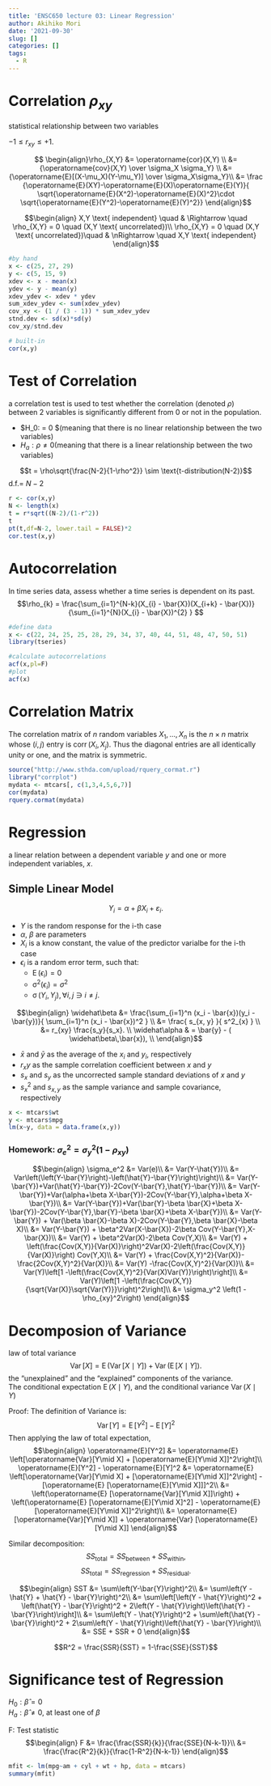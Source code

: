 ```yaml
---
title: 'ENSC650 lecture 03: Linear Regression'
author: Akihiko Mori
date: '2021-09-30'
slug: []
categories: []
tags:
  - R
---
```

# Correlation $\rho_{xy}$
statistical relationship between two variables\

$-1 \le r_{xy} \le +1$.

$$
\begin{align}\rho_{X,Y} &= \operatorname{cor}(X,Y) \\
&= {\operatorname{cov}(X,Y) \over \sigma_X \sigma_Y} \\
&= {\operatorname{E}[(X-\mu_X)(Y-\mu_Y)] \over \sigma_X\sigma_Y}\\
&= \frac {\operatorname{E}(XY)-\operatorname{E}(X)\operatorname{E}(Y)}{ \sqrt{\operatorname{E}(X^2)-\operatorname{E}(X)^2}\cdot \sqrt{\operatorname{E}(Y^2)-\operatorname{E}(Y)^2}}
\end{align}$$

$$\begin{align}
X,Y \text{ independent} \quad & \Rightarrow \quad \rho_{X,Y} = 0 \quad (X,Y \text{ uncorrelated})\\
\rho_{X,Y} = 0 \quad (X,Y \text{ uncorrelated})\quad & \nRightarrow \quad X,Y \text{ independent}
\end{align}$$
```r
#by hand 
x <- c(25, 27, 29)
y <- c(5, 15, 9)
xdev <- x - mean(x)
ydev <- y - mean(y)
xdev_ydev <- xdev * ydev
sum_xdev_ydev <- sum(xdev_ydev)
cov_xy <- (1 / (3 - 1)) * sum_xdev_ydev
stnd.dev <- sd(x)*sd(y)
cov_xy/stnd.dev

# built-in
cor(x,y)
```

# Test of Correlation
a correlation test is used to test whether the correlation (denoted $\rho$) between 2 variables is significantly different from 0 or not in the population.

* $H_0: \rho = 0 $(meaning that there is no linear relationship between the two variables)\
* $H_a: \rho \neq 0$(meaning that there is a linear relationship between the two variables)

$$t = \rho\sqrt{\frac{N-2}{1-\rho^2}} \sim \text{t-distribution(N-2)}$$
d.f.= $N-2$

```r
r <- cor(x,y)
N <- length(x)
t = r*sqrt((N-2)/(1-r^2))
t
pt(t,df=N-2, lower.tail = FALSE)*2
cor.test(x,y)
```


# Autocorrelation
In time series data, assess whether a time series is dependent on its past.
$$\rho_{k} = \frac{\sum_{i=1}^{N-k}(X_{i} - \bar{X})(X_{i+k} - 
         \bar{X})} {\sum_{i=1}^{N}(X_{i} - \bar{X})^{2} }
$$
```r
#define data
x <- c(22, 24, 25, 25, 28, 29, 34, 37, 40, 44, 51, 48, 47, 50, 51)
library(tseries)

#calculate autocorrelations
acf(x,pl=F)
#plot
acf(x)
```


# Correlation Matrix
The correlation matrix of $n$ random variables $X_{1},\ldots ,X_{n}$ is the $n\times n$ matrix whose $(i,j)$ entry is ${\displaystyle \operatorname {corr} (X_{i},X_{j})}$.
Thus the diagonal entries are all identically unity or one, and the matrix is symmetric. 
```r
source("http://www.sthda.com/upload/rquery_cormat.r")
library("corrplot")
mydata <- mtcars[, c(1,3,4,5,6,7)]
cor(mydata)
rquery.cormat(mydata)
```

# Regression
a linear relation between a dependent variable $y$ and one or more independent variables, $x$.\

## Simple Linear Model
$$Y_i = \alpha + \beta X_i + \varepsilon_i.$$

* $Y$ is the random response for the i-th case\
* $\alpha$, $\beta$ are parameters\
* $X_i$ is a know constant, the value of the predictor varialbe for the i-th case\
* $\epsilon_i$ is a random error term, such that:\
  + $\operatorname{E}(\epsilon_i)=0$\
  + $\operatorname{\sigma^2}(\epsilon_i)=\sigma^2$\
  + $\operatorname{\sigma}(Y_i,Y_j), \forall i,j\ni i\neq j$.
  
$$\begin{align}
\widehat\beta &= \frac{\sum_{i=1}^n (x_i - \bar{x})(y_i -\bar{y})}{ \sum_{i=1}^n (x_i - \bar{x})^2 } \\
            &= \frac{ s_{x, y} }{ s^2_{x} } \\
            &= r_{xy} \frac{s_y}{s_x}. \\
 \widehat\alpha & = \bar{y} - (  \widehat\beta\,\bar{x}), \\
\end{align}$$

* $\bar x$ and $\bar y$ as the average of the $x_i$ and $y_i$, respectively\
* $r_xy$ as the sample correlation coefficient between $x$ and $y$\
* $s_x$ and $s_y$ as the uncorrected sample standard deviations of $x$ and $y$\
* $s^2_x$ and $s_{x,y}$ as the sample variance and sample covariance, respectively

```r
x <- mtcars$wt
y <- mtcars$mpg
lm(x~y, data = data.frame(x,y))
```

### Homework: $\sigma_e^2 = \sigma_y^2(1-\rho_{xy})$

$$\begin{align}
\sigma_e^2 &= Var(e)\\
&= Var(Y-\hat{Y})\\
&= Var\left(\left(Y-\bar{Y}\right)-\left(\hat{Y}-\bar{Y}\right)\right)\\
&= Var(Y-\bar{Y})+Var(\hat{Y}-\bar{Y})-2Cov(Y-\bar{Y},\hat{Y}-\bar{Y})\\
&= Var(Y-\bar{Y})+Var(\alpha+\beta X-\bar{Y})-2Cov(Y-\bar{Y},\alpha+\beta X-\bar{Y})\\
&= Var(Y-\bar{Y})+Var(\bar{Y}-\beta \bar{X}+\beta X-\bar{Y})-2Cov(Y-\bar{Y},\bar{Y}-\beta \bar{X}+\beta X-\bar{Y})\\
&= Var(Y-\bar{Y}) + Var(\beta \bar{X}-\beta X)-2Cov(Y-\bar{Y},\beta \bar{X}-\beta X)\\
&= Var(Y-\bar{Y}) + \beta^2Var(X-\bar{X})-2\beta Cov(Y-\bar{Y},X-\bar{X})\\
&= Var(Y) + \beta^2Var(X)-2\beta Cov(Y,X)\\
&= Var(Y) + \left(\frac{Cov(X,Y)}{Var(X)}\right)^2Var(X)-2\left(\frac{Cov(X,Y)}{Var(X)}\right) Cov(Y,X)\\
&= Var(Y) + \frac{Cov(X,Y)^2}{Var(X)}-\frac{2Cov(X,Y)^2}{Var(X)}\\
&= Var(Y) -\frac{Cov(X,Y)^2}{Var(X)}\\
&= Var(Y)\left[1 -\left(\frac{Cov(X,Y)^2}{Var(X)Var(Y)}\right)\right]\\
&= Var(Y)\left[1 -\left(\frac{Cov(X,Y)}{\sqrt{Var(X)}\sqrt{Var(Y)}}\right)^2\right]\\
&= \sigma_y^2 \left(1 - \rho_{xy}^2\right)
\end{align}$$

# Decomposion of Variance
law of total variance
$$\operatorname{Var}[X]=\operatorname{E}(\operatorname{Var}[X\mid Y])+\operatorname{Var}(\operatorname{E}[X\mid Y]).$$
the "unexplained" and the "explained" components of the variance.\
The conditional expectation $\operatorname E(X\mid Y)$, and the conditional variance $\operatorname{Var}(X\mid Y)$

 
Proof:
The definition of Variance is:
$$\operatorname{Var}[Y] = \operatorname{E}[Y^2] - \operatorname{E}[Y]^2$$
Then applying the law of total expectation,
$$\begin{align}
\operatorname{E}[Y^2] &= \operatorname{E} \left[\operatorname{Var}[Y\mid X] + [\operatorname{E}[Y\mid X]]^2\right]\\
\operatorname{E}[Y^2] - \operatorname{E}[Y]^2 &= \operatorname{E} \left[\operatorname{Var}[Y\mid X] + [\operatorname{E}[Y\mid X]]^2\right] - [\operatorname{E} [\operatorname{E}[Y\mid X]]]^2\\
&= \left(\operatorname{E} [\operatorname{Var}[Y\mid X]]\right) + \left(\operatorname{E} [\operatorname{E}[Y\mid X]^2] - \operatorname{E} [\operatorname{E}[Y\mid X]]^2\right)\\
&= \operatorname{E} [\operatorname{Var}[Y\mid X]] + \operatorname{Var} [\operatorname{E}[Y\mid X]]
\end{align}$$

Similar decomposition:
$$\mathit{SS}_\text{total} = \mathit{SS}_\text{between} + \mathit{SS}_\text{within},$$
$$\mathit{SS}_\text{total} = \mathit{SS}_\text{regression} + \mathit{SS}_\text{residual}.$$

$$\begin{align}
SST &= \sum\left(Y-\bar{Y}\right)^2\\
&= \sum\left(Y - \hat{Y} + \hat{Y} - \bar{Y}\right)^2\\
&= \sum\left[\left(Y - \hat{Y}\right)^2 + \left(\hat{Y} - \bar{Y}\right)^2 + 2\left(Y - \hat{Y}\right)\left(\hat{Y} - \bar{Y}\right)\right]\\
&= \sum\left(Y - \hat{Y}\right)^2 + \sum\left(\hat{Y} - \bar{Y}\right)^2 + 2\sum\left(Y - \hat{Y}\right)\left(\hat{Y} - \bar{Y}\right)\\
&= SSE + SSR + 0
\end{align}$$

$$R^2 = \frac{SSR}{SST} = 1-\frac{SSE}{SST}$$

# Significance test of Regression
$H_0: \hat\beta = 0$\
$H_a: \hat\beta \neq 0$, at least one of $\beta$

F: Test statistic
$$\begin{align}
F &= \frac{\frac{SSR}{k}}{\frac{SSE}{N-k-1}}\\
&= \frac{\frac{R^2}{k}}{\frac{1-R^2}{N-k-1}}
\end{align}$$
```r
mfit <- lm(mpg~am + cyl + wt + hp, data = mtcars)
summary(mfit)
```

